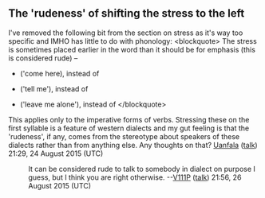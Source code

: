 <article id="40120790" title=Talk:Bulgarian phonology>
	<talkpage id="40120790" title="Talk:Bulgarian phonology">
{{WikiProject Languages|class=start|importance=low}}
{{WikiProject Linguistics|class=start|importance=low|phonetics=yes}}

== The 'rudeness' of shifting the stress to the left ==

I've removed the following bit from the section on stress as it's way too specific and IMHO has little to do with phonology:
&lt;blockquote&gt; The stress is sometimes placed earlier in the word than it should be for emphasis{{cn|date=August 2015}} (this is considered rude) –
* {{IPA|/ˈɛla/}}('come here), instead of {{IPA|/ɛˈla/}}
* {{IPA|/ˈkaʒi/}} ('tell me'), instead of {{IPA|/kaˈʒi/}}
* {{IPA|/ˈɔstavi mɛ na mira/}} ('leave me alone'), instead of {{IPA|/ɔstaˈvi mɛ/}}&lt;/blockquote&gt;
This applies only to the imperative forms of verbs. Stressing these on the first syllable is a feature of western dialects and my gut feeling is that the 'rudeness', if any, comes from the stereotype about speakers of these dialects rather than from anything else. Any thoughts on that? [[User:Uanfala|Uanfala]] ([[User talk:Uanfala|talk]]) 21:29, 24 August 2015 (UTC)
: It can be considered rude to talk to somebody in dialect on purpose I guess, but I think you are right otherwise. --[[User:V111P|V111P]] ([[User talk:V111P|talk]]) 21:56, 26 August 2015 (UTC)
	</talkpage>
</article>